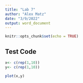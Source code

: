 ```yaml
---
title: "Lab 7"
author: "Alex Matz"
date: "3/9/2022"
output: word_document
---
```


```r
knitr::opts_chunk$set(echo = TRUE)
```

## Test Code ##

```r
x<- c(rep(1,10))
y<- c(rep(1,10))

plot(x,y)
```

